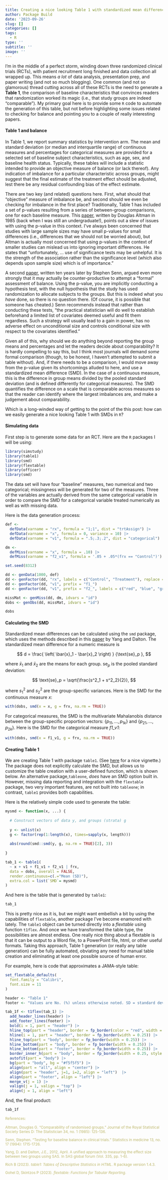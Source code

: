 ```yaml
---
title: Creating a nice looking Table 1 with standardized mean differences
author: Package Build
date: '2023-09-26'
slug: []
categories: []
tags:
  - R
type: ''
subtitle: ''
image: ''
---
```


I'm in the middle of a perfect storm, winding down three randomized clinical trials (RCTs), with patient recruitment long finished and data collection all wrapped up. This means *a lot* of data analysis, presentation prep, and paper writing (and not so much blogging). One common (and not so glamorous) thread cutting across all of these RCTs is the need to generate a **Table 1**, the comparison of baseline characteristics that convinces readers that randomization worked its magic (i.e., that study groups are indeed "comparable"). My primary goal here is to provide some `R` code to automate the generation of this table, but not before highlighting some issues related to checking for balance and pointing you to a couple of really interesting papers.

#### Table 1 and balance

In Table 1, we report summary statistics by intervention arm. The mean and standard deviation (or median and interquartile range) of continuous measures and percentages for categorical measures are provided for a selected set of baseline subject characteristics, such as age, sex, and baseline health status. Typically, these tables will include a statistic intended to provide an objective measure of balance (or lack thereof). Any indication of imbalance for a particular characteristic across groups, might suggest that the final estimate of the treatment effect should be adjusted, lest there be any residual confounding bias of the effect estimate.

There are two key (and related) questions here. First, what should that "objective" measure of imbalance be, and second should we even be checking for imbalance in the first place? Traditionally, Table 1 has included a set of p-values resulting from a series of between-group comparisons, one for each baseline measure. This [paper](https://academic.oup.com/jrsssd/article-abstract/34/1/125/7121455){target="_blank"}, written by Douglas Altman in 1985 (back when I was still an undergraduate!), points out a slew of issues with using the p-value in this context. I've always been concerned that studies with large sample sizes may have small p-values for small differences (i.e., differences that we should not be worried about), but Altman is actually most concerned that using p-values in the context of smaller studies can mislead us into ignoring important differences. He states that "unfortunately, ... use of significance tests may be unhelpful. It is the strength of the association rather than the significance level (which also depends upon sample size) which is of importance."

A second [paper](https://onlinelibrary.wiley.com/doi/abs/10.1002/sim.4780131703){target="_blank"}, written ten years later by Stephen Senn, argued even more strongly that it may actually be counter-productive to attempt a "formal" assessment of balance. Using the p-value, you are implicitly conducting a hypothesis test, with the null hypothesis that the study has used randomization to allocate subjects to the groups. But this is indeed what you *have* done, so there is no question there. (Of course, it is possible that someone has cheated.) Senn recommends instead that rather than conducting these tests, "the practical statistician will do well to establish beforehand a limited list of covariates deemed useful and fit them regardless. Such a strategy will usually lead to a gain in power, has no adverse effect on unconditional size and controls conditional size with respect to the covariates identified."

Given all of this, why should we do anything beyond reporting the group means and percentages and let the readers decide about comparability? It is hardly compelling to say this, but I think most journals will demand *some* formal comparison (though, to be honest, I haven't attempted to submit a table without). And, if there needs to be a comparison, I would move away from the p-value given its shortcomings alluded to here, and use a standardized mean difference (SMD). In the case of a continuous measure, this is the difference in group means divided by the pooled standard deviation (and is defined differently for categorical measures). The SMD quantifies the difference on a scale that is comparable across measures so that the reader can identify where the largest imbalances are, and make a judgement about comparability.

Which is a long-winded way of getting to the point of the this post: how can we easily generate a nice looking Table 1 with SMDs in `R`?

#### Simulating data

First step is to generate some data for an RCT. Here are the `R` packages I will be using:

```r
library(simstudy)
library(table1)
library(smd)
library(flextable)
library(officer)
library(smd)
```

The data set will have four "baseline" measures, two numerical and two categorical; missingness will be generated for two of the measures. Three of the variables are actually derived from the same categorical variable in order to compare the SMD for a categorical variable treated numerically as well as with missing data.

Here is the data generation process:

```r
def <-  
  defData(varname = "rx", formula = "1;1", dist = "trtAssign") |>
  defData(varname = "x", formula = 0, variance = 10) |>
  defData(varname = "v1", formula = ".5;.3;.2", dist = "categorical")

dm <- 
  defMiss(varname = "x", formula = .10) |>
  defMiss(varname = "f2_v1", formula = '.05 + .05*(frx == "Control")')

set.seed(8312)

dd <- genData(1000, def)
dd <- genFactor(dd, "rx", labels = c("Control", "Treatment"), replace = TRUE)
dd <- genFactor(dd, "v1", prefix = "f1_")
dd <- genFactor(dd, "v1", prefix = "f2_", labels = c("red", "blue", "green"))

missMat <- genMiss(dd, dm, idvars = "id")
dobs <- genObs(dd, missMat, idvars = "id")

dobs
```

#### Calculating the SMD

Standardized mean differences can be calculated using the `smd` package, which uses the methods described in this [paper](https://citeseerx.ist.psu.edu/document?repid=rep1&type=pdf&doi=6cf4bd36ca4c90006a5d6563f646a391c255581b){target="_blank"} by Yang and Dalton. The standardized mean difference for a numeric measure is 

$$
d = \frac{ \left( \bar{x}_1 - \bar{x}_2 \right) } {\text{se}_p },
$$

where $\bar{x}_1$ and $\bar{x}_2$ are the means for each group. $\text{se}_p$ is the pooled standard deviation:

$$
\text{se}_p = \sqrt{\frac{s^2_1 + s^2_2}{2}},
$$

where $s^2_1$ and $s^2_2$ are the group-specific variances. Here is the SMD for the continuous measure *x*:

```r
with(dobs, smd(x = x, g = frx, na.rm = TRUE))
```

For categorical measures, the SMD is the multivariate Mahalanobis distance between the group-specific proportion vectors: $\{p_{11}, \dots,p_{1k}\}$ and $\{p_{21}, \dots,p_{2k}\}$. Here is the SMD for the categorical measure *f1_v1*:

```r
with(dobs, smd(x = f1_v1, g = frx, na.rm = TRUE))
```

#### Creating Table 1

We are creating Table 1 with package `table1`. (See [here](https://benjaminrich.github.io/table1/vignettes/table1-examples.html){target="_blank"} for a nice vignette.) The package does not explicitly calculate the SMD, but allows us to customize the table creation with a user-defined function, which is shown below. An alternative package,`tableone`, *does* have an SMD option built in. However, missing data reporting and integration with the `flextable` package, two very important features, are not built into `tableone`; in contrast, `table1` provides both capabilities.

Here is the relatively simple code used to generate the table:

```r
mysmd <- function(x, ...) {
  
  # Construct vectors of data y, and groups (strata) g
  
  y <- unlist(x)
  g <- factor(rep(1:length(x), times=sapply(x, length)))
  
  abs(round(smd::smd(y, g, na.rm = TRUE)[2], 3))
  
}

tab_1 <- table1(
  ~ x + v1 + f1_v1 + f2_v1 | frx, 
  data = dobs, overall = FALSE, 
  render.continuous=c(.="Mean (SD)"),
  extra.col = list(`SMD`= mysmd)
)
```

And here is the table that is generated by `table1`:

<div align="center">
```r
tab_1
``` 
</div>

This is pretty nice as it is, but we might want embellish a bit by using the capabilities of `flextable`, another package I've become enamored with lately. The `table1` object can be turned directly into a *flextable* using function `t1flex`. And once we have transformed the table type, the possibilities are almost endless. One really nice thing about a flextable is that it can be output to a Word file, to a PowerPoint file, html, or other useful formats. Taking this approach, Table 1 generation (or really any table generation) can be fully automated, obviating any need for manual table creation and eliminating at least one possible source of human error.

For example, here is code that approximates a JAMA-style table:

```r
set_flextable_defaults(
  font.family = "Calibri", 
  font.size = 11
)

header <- "Table 1"
footer <- "Values are No. (%) unless otherwise noted. SD = standard deviation"

tab_1f <- t1flex(tab_1) |> 
  add_header_lines(header) |>
  add_footer_lines(footer) |>
  bold(i = 1, part = "header") |> 
  hline_top(part = "header", border = fp_border(color = "red", width = 3)) |> 
  hline(i = 1, part = "header", border = fp_border(width = 0.25)) |>
  hline_top(part = "body", border = fp_border(width = 0.25)) |> 
  hline_bottom(part = "body", border = fp_border(width = 0.25)) |> 
  hline_bottom(part = "footer", border = fp_border(width = 0.25)) |> 
  border_inner_h(part = "body", border = fp_border(width = 0.25, style = "dotted")) |> 
  autofit(part = "body") |>
  bg(part = "body", bg = "#f5f5f5") |>
  align(part = "all", align = "center") |> 
  align(part = "header", j=1, i=2, align = "left")  |>
  align(part = "footer", align = "left") |>
  merge_v(j = 1) |>
  valign(j = 1, valign = "top") |>
  align(j = 1, align = "left")
```

And, the final product:

```r
tab_1f
```

<p><small><font color="darkkhaki">
References:

Altman, Douglas G. "Comparability of randomised groups." Journal of the Royal Statistical Society Series D: The Statistician 34, no. 1 (1985): 125-136.

Senn, Stephen. "Testing for baseline balance in clinical trials." Statistics in medicine 13, no. 17 (1994): 1715-1726.

Yang, D. and Dalton, J.E., 2012, April. A unified approach to measuring the effect size between two groups using SAS. In SAS global forum (Vol. 335, pp. 1-6).

Rich B (2023). _table1: Tables of Descriptive Statistics in HTML_. R package
version 1.4.3.

Gohel D, Skintzos P (2023). _flextable: Functions for Tabular Reporting_.

</font></small></p>


